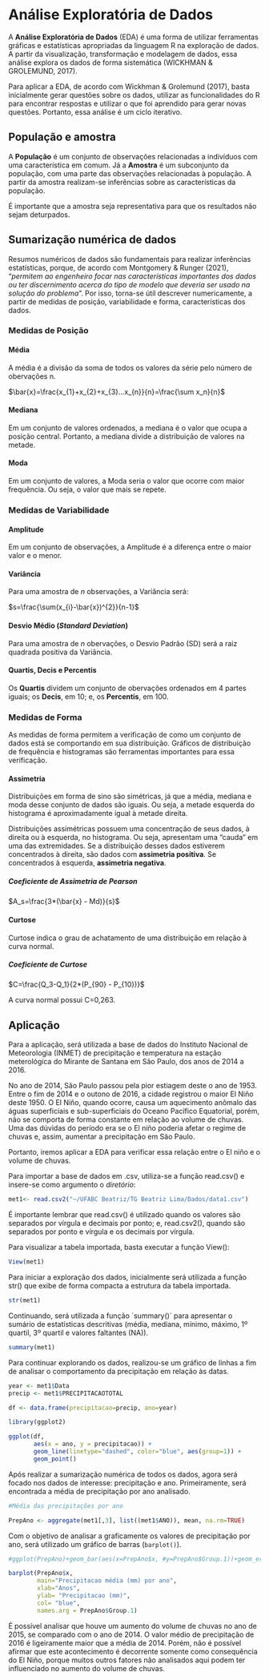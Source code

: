 # Análise Exploratória de Dados 

A **Análise Exploratória de Dados** (EDA) é uma forma de utilizar ferramentas gráficas e estatísticas apropriadas da linguagem R na exploração de dados. A partir da visualização, transformação e modelagem de dados, essa análise explora os dados de forma sistemática (WICKHMAN & GROLEMUND, 2017).

Para aplicar a EDA, de acordo com Wickhman & Grolemund (2017), basta inicialmente gerar questões sobre os dados, utilizar as funcionalidades do R para encontrar respostas e utilizar o que foi aprendido para gerar novas questões. Portanto, essa análise é um ciclo iterativo.

## População e amostra

A **População** é um conjunto de observações relacionadas a indivíduos com uma característica em comum. Já a **Amostra** é um subconjunto da população, com uma parte das observações relacionadas à população. A partir da amostra realizam-se inferências sobre as características da população. 

É importante que a amostra seja representativa para que os resultados não sejam deturpados.


## Sumarização numérica de dados

Resumos numéricos de dados são fundamentais para realizar inferências estatísticas, porque, de acordo com Montgomery & Runger (2021), "*permitem ao engenheiro focar nas características importantes dos dados ou ter discernimento acerca do tipo de modelo que deveria ser usado na solução do problema*". Por isso, torna-se útil descrever numericamente, a partir de medidas de posição, variabilidade e forma, características dos dados.

### Medidas de Posição

#### Média

A média é a divisão da soma de todos os valores da série pelo número de obervações n.


  $\bar{x}=\frac{x_{1}+x_{2}+x_{3}...x_{n}}{n}=\frac{\sum x_n}{n}$

#### Mediana

Em um conjunto de valores ordenados, a mediana é o valor que ocupa a posição central. Portanto, a mediana divide a distribuição de valores na metade.

#### Moda
  Em um conjunto de valores, a Moda seria o valor que ocorre com maior frequência. Ou seja, o valor que mais se repete.
  
### Medidas de Variabilidade

#### Amplitude

Em um conjunto de observações, a Amplitude é a diferença entre o maior valor e o menor.

#### Variância

Para uma amostra de *n* observações, a Variância será:

 $s=\frac{\sum(x_{i}-\bar{x})^{2}}{n-1}$

#### Desvio Médio (*Standard Deviation*)

Para uma amostra de *n* obervações, o Desvio Padrão (SD) será a raiz quadrada positiva da Variância.

#### Quartis, Decis e Percentis

Os **Quartis** dividem um conjunto de obervações ordenados em 4 partes iguais; os **Decis**, em 10; e, os **Percentis**, em 100.

### Medidas de Forma

As medidas de forma permitem a verificação de como um conjunto de dados está se comportando em sua distribuição. Gráficos de distribuição de frequência e histogramas são ferramentas importantes para essa verificação.

#### Assimetria

Distribuições em forma de sino são simétricas, já que a média, mediana e moda desse conjunto de dados são iguais. Ou seja, a metade esquerda do histograma é aproximadamente igual à metade direita.

Distribuições assimétricas possuem uma concentração de seus dados, à direita ou à esquerda, no histograma. Ou seja, apresentam uma "cauda" em uma das extremidades. Se a distribuição desses dados estiverem concentrados à direita, são dados com **assimetria positiva**. Se concentrados à esquerda, **assimetria negativa**.

##### Coeficiente de Assimetria de Pearson

$A_s=\frac{3*(\bar{x} - Md)}{s}$

#### Curtose

Curtose indica o grau de achatamento de uma distribuição em relação à curva normal. 

##### Coeficiente de Curtose

$C=\frac{Q_3-Q_1}{2*(P_{90} - P_{10})}$

A curva normal possui C=0,263.

## Aplicação {-}

Para a aplicação, será utilizada a base de dados do Instituto Nacional de Meteorologia (INMET) de precipitação e temperatura na estação meterológica do Mirante de Santana em São Paulo, dos anos de 2014 a 2016. 

No ano de 2014, São Paulo passou pela pior estiagem deste o ano de 1953. Entre o fim de 2014 e o outono de 2016, a cidade registrou o maior El Niño deste 1950. O El Niño, quando ocorre, causa um aquecimento anômalo das águas superficiais e sub-superficiais do Oceano Pacífico Equatorial, porém, não se comporta de forma constante em relação ao volume de chuvas. Uma das dúvidas do período era se o El niño poderia afetar o regime de chuvas e, assim, aumentar a precipitação em São Paulo. 

Portanto, iremos aplicar a EDA para verificar essa relação entre o El niño e o volume de chuvas.

Para importar a base de dados em .csv, utiliza-se a função read.csv() e insere-se como argumento o *diretório*:

```r

met1<- read.csv2("~/UFABC Beatriz/TG Beatriz Lima/Dados/data1.csv")

```

É importante lembrar que read.csv() é utilizado quando os valores são separados por vírgula e decimais por ponto; e, read.csv2(), quando são separados por ponto e vírgula e os decimais por vírgula.

Para visualizar a tabela importada, basta executar a função View():
```r

View(met1)

```

Para iniciar a exploração dos dados, inicialmente será utilizada a função str() que exibe de forma compacta a estrutura da tabela importada.

```r

str(met1)

```

Continuando, será utilizada a função ´summary()´ para apresentar o sumário de estatísticas descritivas (média, mediana, mínimo, máximo, 1º quartil, 3º quartil e valores faltantes (NA)).

```r

summary(met1)

```
Para continuar explorando os dados, realizou-se um gráfico de linhas a fim de analisar o comportamento da precipitação em relação às datas.

```r

year <- met1$Data
precip <- met1$PRECIPITACAOTOTAL

df <- data.frame(precipitacao=precip, ano=year)

library(ggplot2)

ggplot(df, 
       aes(x = ano, y = precipitacao)) +
       geom_line(linetype="dashed", color="blue", aes(group=1)) +
       geom_point()

```

Após realizar a sumarização numérica de todos os dados, agora será focado nos dados de interesse: precipitação e ano. Primeiramente, será encontrada a média de precipitação por ano analisado.

```r

#Média das precipitações por ano

PrepAno <- aggregate(met1[,3], list((met1$ANO)), mean, na.rm=TRUE)


```

Com o objetivo de analisar a graficamente os valores de precipitação por ano, será utilizado um gráfico de barras (`barplot()`).

```r
#ggplot(PrepAno)+geom_bar(aes(x=PrepAno$x, #y=PrepAno$Group.1))+geom_errorbar(aes(x=PrepAno$x, #ymin=PrepAno$Group.1-sd, ymax=PrepAno$Group.1+sd, width=0.4, #colour="orange"))

barplot(PrepAno$x,
        main="Precipitacao média (mm) por ano",
        xlab="Anos",
        ylab= "Precipitacao (mm)",
        col= "blue",
        names.arg = PrepAno$Group.1)

```

É possível analisar que houve um aumento do volume de chuvas no ano de 2015, se comparado com o ano de 2014. O valor médio de precipitação de 2016 é ligeiramente maior que a média de 2014. Porém, não é possível afirmar que este acontecimento é decorrente somente como consequência do El Niño, porque muitos outros fatores não analisados aqui podem ter influenciado no aumento do volume de chuvas. 
